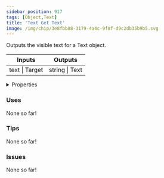 ```yaml
---
sidebar_position: 917
tags: [Object,Text]
title: 'Text Get Text'
image: /img/chip/3e8fbb88-3179-4a4c-9f8f-d9c2db35b9b5.svg
---
```


Outputs the visible text for a Text object.



<IChip uuid="3e8fbb88-3179-4a4c-9f8f-d9c2db35b9b5"/>

<table><thead><tr><th>Inputs</th><th>Outputs</th></tr></thead><tbody><tr><td>text | Target</td><td>string | Text</td></tr></tbody></table>

<details>
  <summary>Properties</summary>
  <div>
    <div>
    <table>
      <tbody>
        <tr>
          <td>Is beta required?</td>
          <td>No</td>
        </tr>
        <tr>
          <td>Is chip a trolling risk?</td>
          <td>No</td>
        </tr>
        <tr>
          <td>Is chip a role assignment risk?</td>
          <td>No</td>
        </tr>
        <tr>
          <td>Chip UUID</td>
          <td>3e8fbb88-3179-4a4c-9f8f-d9c2db35b9b5</td>
        </tr>
        <tr>
          <td>Room availability</td>
          <td>Available everywhere</td>
        </tr>
      </tbody>
    </table>
    </div>
  </div>
</details>

### Uses

None so far!

### Tips

None so far!

### Issues

None so far!